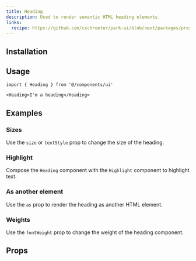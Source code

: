 ```yaml
---
title: Heading
description: Used to render semantic HTML heading elements.
links:
  recipe: https://github.com/cschroeter/park-ui/blob/next/packages/preset/src/recipes/heading.ts
---
```


<ComponentExample name="basic" />

## Installation

<InstallationGuide />

## Usage

```tsx
import { Heading } from '@/components/ui'
```

```tsx
<Heading>I'm a heading</Heading>
```

## Examples

### Sizes

Use the `size` or `textStyle` prop to change the size of the heading.

<ComponentExample name="sizes" />

### Highlight

Compose the `Heading` component with the `Highlight` component to highlight
text.

<ComponentExample name="highlight" />

### As another element

Use the `as` prop to render the heading as another HTML element.

<ComponentExample name="as" />

### Weights

Use the `fontWeight` prop to change the weight of the heading component.

<ComponentExample name="weights" />

## Props
